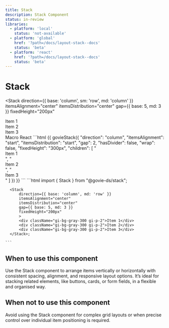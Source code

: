 ```yaml
---
title: Stack
description: Stack Component
status: in-review
libraries:
  - platform: 'local'
    status: 'not-available'
  - platform: 'global'
    href: '?path=/docs/layout-stack--docs'
    status: 'beta'
  - platform: 'react'
    href: '?path=/docs/layout-stack--docs'
    status: 'beta'
---
```


# Stack

<ComponentStatusBlock componentId="stack" />

<Stack
  direction={{ base: 'column', sm: 'row', md: 'column' }}
  itemsAlignment="center"
  itemsDistribution="center"
  gap={{ base: 5, md: 3 }}
  fixedHeight="200px"
>
  <div className="gi-bg-gray-300 gi-p-2">Item 1</div>
  <div className="gi-bg-gray-300 gi-p-2">Item 2</div>
  <div className="gi-bg-gray-300 gi-p-2">Item 3</div>
</Stack>

<Tabs id="tab1">
   <TabList>
    <TabItem value="tab11" checked>Macro</TabItem>
    <TabItem value="tab12">React</TabItem>
  </TabList>
  <TabPanel value="tab11">
    ```html
      {{ govieStack({
        "direction": "column",
        "itemsAlignment": "start",
        "itemsDistribution": "start",
        "gap": 2,
        "hasDivider": false,
        "wrap": false,
        "fixedHeight": "300px",
        "children": [
          "<div class="gi-bg-gray-300 gi-p-2 gi-h-[50px] gi-w-[100px] gi-flex gi-items-center gi-justify-center">Item 1</div>",
          "<div class="gi-bg-gray-300 gi-p-2 gi-h-[50px] gi-w-[100px] gi-flex gi-items-center gi-justify-center">Item 2</div>",
          "<div class="gi-bg-gray-300 gi-p-2 gi-h-[50px] gi-w-[100px] gi-flex gi-items-center gi-justify-center">Item 3</div>"
        ]
      }) }}
    ```
  </TabPanel>
  <TabPanel value="tab12">
    ```html
      import { Stack } from "@govie-ds/stack";

      <Stack
          direction={{ base: 'column', md: 'row' }}
          itemsAlignment="center"
          itemsDistribution="center"
          gap={{ base: 5, md: 3 }}
          fixedHeight="200px"
          >
          <div className="gi-bg-gray-300 gi-p-2">Item 1</div>
          <div className="gi-bg-gray-300 gi-p-2">Item 2</div>
          <div className="gi-bg-gray-300 gi-p-2">Item 3</div>
      </Stack>;

    ```
  </TabPanel>
</Tabs>

## When to use this component

Use the Stack component to arrange items vertically or horizontally with consistent spacing, alignment, and responsive layout options. It’s ideal for stacking related elements, like buttons, cards, or form fields, in a flexible and organised way.

## When not to use this component

Avoid using the Stack component for complex grid layouts or when precise control over individual item positioning is required.
